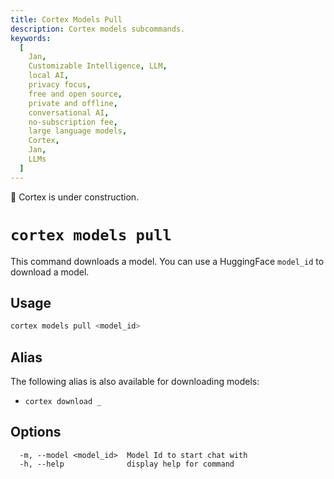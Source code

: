 ```yaml
---
title: Cortex Models Pull
description: Cortex models subcommands.
keywords:
  [
    Jan,
    Customizable Intelligence, LLM,
    local AI,
    privacy focus,
    free and open source,
    private and offline,
    conversational AI,
    no-subscription fee,
    large language models,
    Cortex,
    Jan,
    LLMs
  ]
---
```



<Callout type="warning">
🚧 Cortex is under construction.
</Callout>

# `cortex models pull`

This command downloads a model. You can use a HuggingFace `model_id` to download a model.

## Usage

```bash
cortex models pull <model_id>
```
## Alias
The following alias is also available for downloading models:
- `cortex download _`

## Options
```
  -m, --model <model_id>  Model Id to start chat with
  -h, --help              display help for command
```